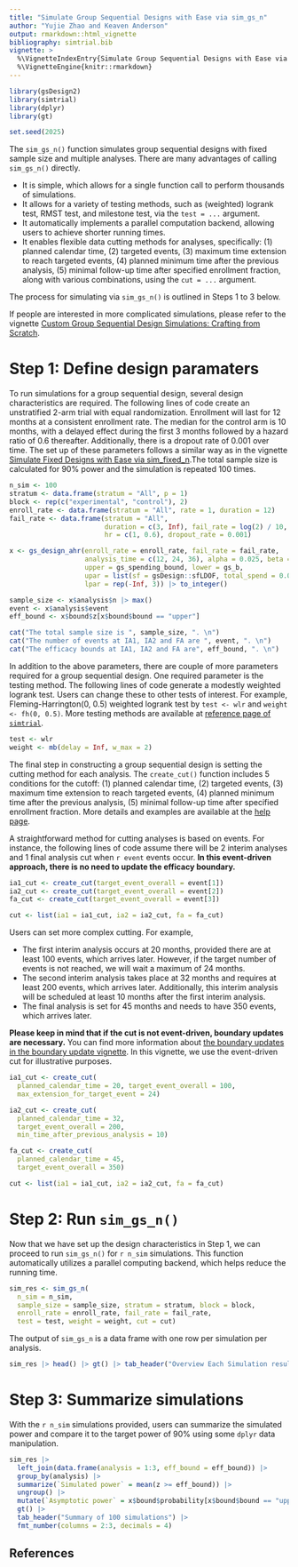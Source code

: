 ```yaml
---
title: "Simulate Group Sequential Designs with Ease via sim_gs_n"
author: "Yujie Zhao and Keaven Anderson"
output: rmarkdown::html_vignette
bibliography: simtrial.bib
vignette: >
  %\VignetteIndexEntry{Simulate Group Sequential Designs with Ease via sim_gs_n}
  %\VignetteEngine{knitr::rmarkdown}
---
```


```r
library(gsDesign2)
library(simtrial)
library(dplyr)
library(gt)

set.seed(2025)
```

The `sim_gs_n()` function simulates group sequential designs with fixed sample size and multiple analyses. There are many advantages of calling `sim_gs_n()` directly.

- It is simple, which allows for a single function call to perform thousands of simulations.
- It allows for a variety of testing methods, such as (weighted) logrank test, RMST test, and milestone test, via the `test = ...` argument.
- It automatically implements a parallel computation backend, allowing users to achieve shorter running times.
- It enables flexible data cutting methods for analyses, specifically: (1) planned calendar time, (2) targeted events, (3) maximum time extension to reach targeted events, (4) planned minimum time after the previous analysis, (5) minimal follow-up time after specified enrollment fraction, along with various combinations, using the `cut = ...` argument.

The process for simulating via `sim_gs_n()` is outlined in Steps 1 to 3 below.

If people are interested in more complicated simulations, please refer to the vignette [Custom Group Sequential Design Simulations: Crafting from Scratch](https://merck.github.io/simtrial/articles/sim_gs_design_custom.html).

# Step 1: Define design paramaters

To run simulations for a group sequential design, several design characteristics are required. The following lines of code create an unstratified 2-arm trial with equal randomization. Enrollment will last for 12 months at a consistent enrollment rate. The median for the control arm is 10 months, with a delayed effect during the first 3 months followed by a hazard ratio of 0.6 thereafter. Additionally, there is a dropout rate of 0.001 over time. The set up of these parameters follows a similar way as in the vignette [Simulate Fixed Designs with Ease via sim_fixed_n](https://merck.github.io/simtrial/articles/sim_fixed_design_simple.html).The total sample size is calculated for 90\% power and the simulation is repeated 100 times. 

```r
n_sim <- 100
stratum <- data.frame(stratum = "All", p = 1)
block <- rep(c("experimental", "control"), 2)
enroll_rate <- data.frame(stratum = "All", rate = 1, duration = 12)
fail_rate <- data.frame(stratum = "All",
                        duration = c(3, Inf), fail_rate = log(2) / 10, 
                        hr = c(1, 0.6), dropout_rate = 0.001)

x <- gs_design_ahr(enroll_rate = enroll_rate, fail_rate = fail_rate,
                   analysis_time = c(12, 24, 36), alpha = 0.025, beta = 0.1,
                   upper = gs_spending_bound, lower = gs_b,
                   upar = list(sf = gsDesign::sfLDOF, total_spend = 0.025),
                   lpar = rep(-Inf, 3)) |> to_integer()

sample_size <- x$analysis$n |> max()
event <- x$analysis$event
eff_bound <- x$bound$z[x$bound$bound == "upper"]
```

```r
cat("The total sample size is ", sample_size, ". \n")
cat("The number of events at IA1, IA2 and FA are ", event, ". \n")
cat("The efficacy bounds at IA1, IA2 and FA are", eff_bound, ". \n")
```

In addition to the above parameters, there are couple of more parameters required for a group sequential design. One required parameter is the testing method. The following lines of code generate a modestly weighted logrank test. Users can change these to other tests of interest. For example, Fleming-Harrington(0, 0.5) weighted logrank test by  `test <- wlr` and `weight <- fh(0, 0.5)`. More testing methods are available at [reference page of `simtrial`](https://merck.github.io/simtrial/reference/index.html#compute-p-values-test-statistics).
```r
test <- wlr
weight <- mb(delay = Inf, w_max = 2)
```

The final step in constructing a group sequential design is setting the cutting method for each analysis. The `create_cut()` function includes 5 conditions for the cutoff: (1) planned calendar time, (2) targeted events, (3) maximum time extension to reach targeted events, (4) planned minimum time after the previous analysis, (5) minimal follow-up time after specified enrollment fraction. More details and examples are available at the [help page](https://merck.github.io/simtrial/reference/get_analysis_date.html).

A straightforward method for cutting analyses is based on events. For instance, the following lines of code assume there will be 2 interim analyses and 1 final analysis cut when `r event` events occur. **In this event-driven approach, there is no need to update the efficacy boundary.**

```r
ia1_cut <- create_cut(target_event_overall = event[1])
ia2_cut <- create_cut(target_event_overall = event[2])
fa_cut <- create_cut(target_event_overall = event[3])

cut <- list(ia1 = ia1_cut, ia2 = ia2_cut, fa = fa_cut)
```

Users can set more complex cutting. For example, 

- The first interim analysis occurs at 20 months, provided there are at least 100 events, which arrives later. However, if the target number of events is not reached, we will wait a maximum of 24 months.
- The second interim analysis takes place at 32 months and requires at least 200 events, which arrives later. Additionally, this interim analysis will be scheduled at least 10 months after the first interim analysis.
- The final analysis is set for 45 months and needs to have 350 events, which arrives later.

**Please keep in mind that if the cut is not event-driven, boundary updates are necessary.** You can find more information about [the boundary updates in the boundary update vignette](https://merck.github.io/simtrial/articles/sim_fixed_design_simple.html). In this vignette, we use the event-driven cut for illustrative purposes.

```r
ia1_cut <- create_cut(
  planned_calendar_time = 20, target_event_overall = 100,
  max_extension_for_target_event = 24)

ia2_cut <- create_cut(
  planned_calendar_time = 32,
  target_event_overall = 200,
  min_time_after_previous_analysis = 10)

fa_cut <- create_cut(
  planned_calendar_time = 45,
  target_event_overall = 350)

cut <- list(ia1 = ia1_cut, ia2 = ia2_cut, fa = fa_cut)
```

# Step 2: Run `sim_gs_n()`

Now that we have set up the design characteristics in Step 1, we can proceed to run `sim_gs_n()` for `r n_sim` simulations. This function automatically utilizes a parallel computing backend, which helps reduce the running time.

```r
sim_res <- sim_gs_n(
  n_sim = n_sim,
  sample_size = sample_size, stratum = stratum, block = block,
  enroll_rate = enroll_rate, fail_rate = fail_rate,
  test = test, weight = weight, cut = cut)
```

The output of `sim_gs_n` is a data frame with one row per simulation per analysis. 
```r
sim_res |> head() |> gt() |> tab_header("Overview Each Simulation results")
```

# Step 3: Summarize simulations

With the `r n_sim` simulations provided, users can summarize the simulated power and compare it to the target power of 90\% using some `dplyr` data manipulation.
```r
sim_res |>
  left_join(data.frame(analysis = 1:3, eff_bound = eff_bound)) |>
  group_by(analysis) |>
  summarize(`Simulated power` = mean(z >= eff_bound)) |>
  ungroup() |>
  mutate(`Asymptotic power` = x$bound$probability[x$bound$bound == "upper"]) |>
  gt() |>
  tab_header("Summary of 100 simulations") |> 
  fmt_number(columns = 2:3, decimals = 4)
```

## References
